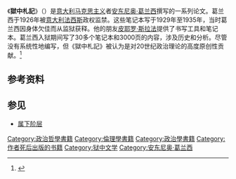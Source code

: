 《'''獄中札記'''》（{{lang-it|''Quaderni del carcere''}}）是[[意大利|意大利]][[马克思主义|马克思主义]]者[[安东尼奥·葛兰西|安东尼奥·葛兰西]]撰写的一系列论文。葛兰西于1926年被[[意大利|意大利]][[法西斯|法西斯]]政权监禁。这些笔记本写于1929年至1935年，当时葛兰西因身体欠佳而从监狱获释。他的朋友[[皮耶罗·斯拉法|皮耶罗·斯拉法]]提供了书写工具和笔记本。葛兰西入狱期间写了30多个笔记本和3000页的内容，涉及历史和分析。尽管没有系统性地编写，但《獄中札記》被认为是对20世纪政治理论的高度原创性贡献。<ref name=Sassoon>{{cite encyclopedia |last=Sassoon |first=Anne Showstack|editor1-last=Bottomore |editor1-first=Tom |editor1-link=Tom Bottomore |editor2-last=Harris |editor2-first=Laurence | editor3-last=Kiernan |editor3-first=V.G. | editor3-link=V. G. Kiernan | editor4-last=Miliband |editor4-first=Ralph |editor4-link=Ralph Miliband |encyclopedia=The Dictionary of Marxist Thought |title=Prison Notebooks | date=1991 | edition= Second | publisher=Blackwell Publishers Ltd. | isbn=0-631-16481-2 | pages=446}}</ref>

==参考资料==
{{reflist}}

==参见==
*[[属下阶层|属下阶层]]

[[Category:政治哲學書籍|Category:政治哲學書籍]]
[[Category:倫理學書籍|Category:倫理學書籍]]
[[Category:政治學書籍|Category:政治學書籍]]
[[Category:作者死后出版的书籍|Category:作者死后出版的书籍]]
[[Category:狱中文学|Category:狱中文学]]
[[Category:安东尼奥·葛兰西|Category:安东尼奥·葛兰西]]